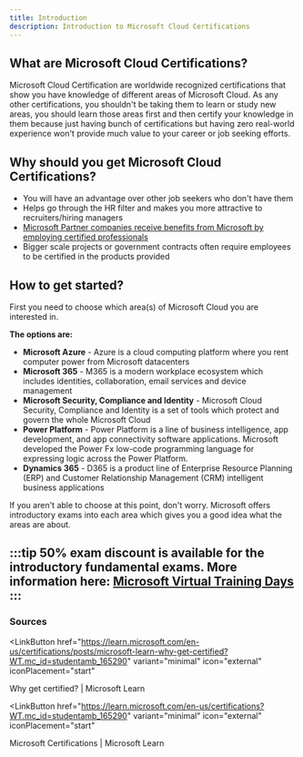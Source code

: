 ```yaml
---
title: Introduction
description: Introduction to Microsoft Cloud Certifications
---
```


## What are Microsoft Cloud Certifications?

Microsoft Cloud Certification are worldwide recognized certifications that show you have knowledge of different areas of Microsoft Cloud. As any other certifications, you shouldn't be taking them to learn or study new areas, you should learn those areas first and then certify your knowledge in them because just having bunch of certifications but having zero real-world experience won't provide much value to your career or job seeking efforts.

## Why should you get Microsoft Cloud Certifications?

* You will have an advantage over other job seekers who don't have them
* Helps go through the HR filter and makes you more attractive to recruiters/hiring managers
* [Microsoft Partner companies receive benefits from Microsoft by employing certified professionals](https://certs.msfthub.wiki/guide/partneremployees/)
* Bigger scale projects or government contracts often require employees to be certified in the products provided

## How to get started?

First you need to choose which area(s) of Microsoft Cloud you are interested in.

**The options are:**

* **Microsoft Azure** \- Azure is a cloud computing platform where you rent computer power from Microsoft datacenters
* **Microsoft 365** \- M365 is a modern workplace ecosystem which includes identities, collaboration, email services and device management
* **Microsoft Security, Compliance and Identity** \- Microsoft Cloud Security, Compliance and Identity is a set of tools which protect and govern the whole Microsoft Cloud
* **Power Platform** \- Power Platform is a line of business intelligence, app development, and app connectivity software applications. Microsoft developed the Power Fx low-code programming language for expressing logic across the Power Platform.
* **Dynamics 365** \- D365 is a product line of Enterprise Resource Planning (ERP) and Customer Relationship Management (CRM) intelligent business applications

If you aren't able to choose at this point, don't worry. Microsoft offers introductory exams into each area which gives you a good idea what the areas are about.

:::tip 
50% exam discount is available for the introductory fundamental exams. More information here: [Microsoft Virtual Training Days](https://certs.msfthub.wiki/vouchers/virtualtrainingdays/)
:::
---

### Sources

<LinkButton
  href="https://learn.microsoft.com/en-us/certifications/posts/microsoft-learn-why-get-certified?WT.mc_id=studentamb_165290"
  variant="minimal"
  icon="external"
  iconPlacement="start"
>
  Why get certified? | Microsoft Learn
</LinkButton>

<LinkButton
  href="https://learn.microsoft.com/en-us/certifications?WT.mc_id=studentamb_165290"
  variant="minimal"
  icon="external"
  iconPlacement="start"
>
  Microsoft Certifications | Microsoft Learn
</LinkButton>
